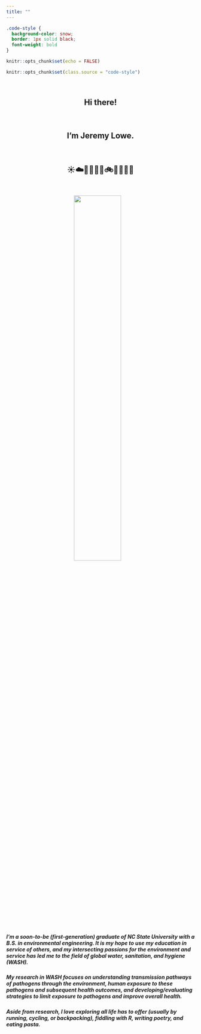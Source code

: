 ---
title: ""
---

```{css, echo=FALSE}
.code-style {
  background-color: snow;
  border: 1px solid black;
  font-weight: bold
}
```


```{r setup, include=FALSE}
knitr::opts_chunk$set(echo = FALSE)

knitr::opts_chunk$set(class.source = "code-style")


```

<link rel="stylesheet" href="styles.css" type="text/css">
<link rel="stylesheet" href="site_libs/academicons-1.9.1/css/academicons.min.css"/>


  &nbsp;
  &nbsp;


<center>

## Hi there!️

  &nbsp;

## I'm Jeremy Lowe.

  &nbsp;

## ☀️☁️🐝🌻🎉🚴🚲🏃🌄✨🍌

  &nbsp;


![](C:/Users/jerem/Documents/jlowe-site/jlowe-git.github.io/files/IMG_7585.jpg){width=50%}
  &nbsp;
  &nbsp;
  
</center>


##### I'm a soon-to-be (first-generation) graduate of NC State University with a B.S. in environmental engineering. It is my hope to use my education in service of others, and my intersecting passions for the environment and service has led me to the field of global water, sanitation, and hygiene (WASH). 

##### My research in WASH focuses on understanding transmission pathways of pathogens through the environment, human exposure to these pathogens and subsequent health outcomes, and developing/evaluating strategies to limit exposure to pathogens and improve overall health.

##### Aside from research, I love exploring all life has to offer (usually by running, cycling, or backpacking), fiddling with R, writing poetry, and eating pasta.


  &nbsp;
  
  &nbsp;
  
  &nbsp;
  
  &nbsp;
  
  &nbsp;


